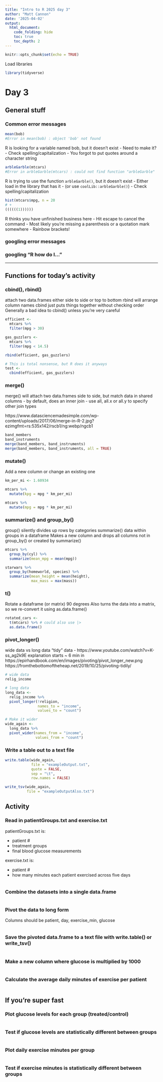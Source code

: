 ```yaml
---
title: "Intro to R 2025 day 3"
author: "Matt Cannon"
date: '2025-04-02'
output:
  html_document:
    code_folding: hide
    toc: true
    toc_depth: 2
---
```


```r
knitr::opts_chunk$set(echo = TRUE)
```

Load libraries
```r
library(tidyverse)
```

# Day 3

## General stuff

### Common error messages
```r
mean(bob)
#Error in mean(bob) : object 'bob' not found
```
R is looking for a variable named bob, but it doesn't exist
-   Need to make it?
-   Check spelling/capitalization
-   You forgot to put quotes around a character string

```r
arbleGarble(mtcars)
#Error in arbleGarble(mtcars) : could not find function "arbleGarble"
```
R is trying to use the function `arbleGarble()`, but it doesn't exist
-   Either load in the library that has it
    -   (or use `coolLib::arbleGarble()`)
-   Check spelling/capitalization

```r
hist(mtcars$mpg, n = 20
# +
((((((1))))))
```
R thinks you have unfinished business here
-   Hit escape to cancel the command
-   Most likely you're missing a parenthesis or a quotation mark somewhere
-   Rainbow brackets!

### googling error messages

### googling "R how do I…"

---

## Functions for today's activity

### cbind(), rbind()
attach two data.frames either side to side or top to bottom
rbind will arrange column names
cbind just puts things together without checking order
  Generally a bad idea to cbind() unless you're very careful
```r
efficient <-
  mtcars %>%
  filter(mpg > 30)

gas_guzzlers <-
  mtcars %>%
  filter(mpg < 14.5)

rbind(efficient, gas_guzzlers)

# This is total nonsense, but R does it anyways
test <-
  cbind(efficient, gas_guzzlers)
```

### merge()
merge() will attach two data.frames side to side, but match data in shared columns
-   by default, does an inner join
-   use all, all.x or all.y to specify other join types

https://www.datasciencemadesimple.com/wp-content/uploads/2017/06/merge-in-R-2.jpg?ezimgfmt=rs:535x142/rscb1/ng:webp/ngcb1
```r
band_members
band_instruments
merge(band_members, band_instruments)
merge(band_members, band_instruments, all = TRUE)
```

### mutate()
Add a new column or change an existing one
```r
km_per_mi <- 1.60934

mtcars %>%
  mutate(kpg = mpg * km_per_mi)

mtcars %>%
  mutate(mpg = mpg * km_per_mi)
```

### summarize() and group_by()
group() silently divides up rows by categories
summarize() data within groups in a dataframe
Makes a new column and drops all columns not in group_by() or created by summarize()
```r
mtcars %>%
  group_by(cyl) %>%
  summarize(mean_mpg = mean(mpg))

starwars %>%
  group_by(homeworld, species) %>%
  summarize(mean_height = mean(height),
            max_mass = max(mass))
```

### t()
Rotate a dataframe (or matrix) 90 degrees
Also turns the data into a matrix, so we re-convert it using as.data.frame()
```r
rotated_cars <-
  t(mtcars) %>% # could also use |>
  as.data.frame()
```

### pivot_longer()
wide data vs long data
"tidy" data - https://www.youtube.com/watch?v=K-ss_ag2k9E explanation starts ~ 6 min in
https://epirhandbook.com/en/images/pivoting/pivot_longer_new.png
https://fromthebottomoftheheap.net/2019/10/25/pivoting-tidily/
```r
# wide data
relig_income

# long data
long_data <-
  relig_income %>%
  pivot_longer(!religion,
               names_to = "income",
               values_to = "count")

# Make it wider
wide_again <-
  long_data %>%
  pivot_wider(names_from = "income",
              values_from = "count")
```

### Write a table out to a text file
```r
write.table(wide_again,
            file = "exampleOutput.txt",
            quote = FALSE,
            sep = "\t",
            row.names = FALSE)

write_tsv(wide_again,
          file = "exampleOutputAlso.txt")
```

## Activity

### Read in patientGroups.txt and exercise.txt
patientGroups.txt is:

-   patient #
-   treatment groups
-   final blood glucose measurements

exercise.txt is:

-   patient #
-   how many minutes each patient exercised across five days

```r

```


### Combine the datasets into a single data.frame
```r

```

### Pivot the data to long form
Columns should be patient, day, exercise_min, glucose
```r

```

### Save the pivoted data.frame to a text file with write.table() or write_tsv()
```r

```

### Make a new column where glucose is multiplied by 1000
```r

```

### Calculate the average daily minutes of exercise per patient
```r

```

## If you're super fast

### Plot glucose levels for each group (treated/control)
```r

```

### Test if glucose levels are statistically different between groups
```r

```

### Plot daily exercise minutes per group
```r

```

### Test if exercise minutes is statistically different between groups
```r

```

